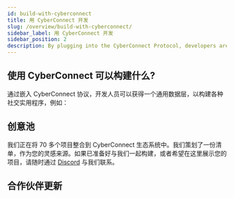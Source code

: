 ```yaml
---
id: build-with-cyberconnect
title: 用 CyberConnect 开发
slug: /overview/build-with-cyberconnect/
sidebar_label: 用 CyberConnect 开发
sidebar_position: 2
description: By plugging into the CyberConnect Protocol, developers are provided with a universal data layer to build a variety of social utilities.
---
```


<head>
  <script
    src="https://platform.twitter.com/widgets.js"
    charSet="utf-8"
  ></script>
</head>

## 使用 CyberConnect 可以构建什么?

通过嵌入 CyberConnect 协议，开发人员可以获得一个通用数据层，以构建各种社交实用程序，例如：


<UsecaseCards />

## 创意池

我们正在将 70 多个项目整合到 CyberConnect 生态系统中。我们策划了一份清单，作为您的灵感来源。如果已准备好与我们一起构建，或者希望在这里展示您的项目，请随时通过 [Discord](https://cyberconnect.fyi/discord) 与我们联系。


<ShowcaseCards />

## 合作伙伴更新


<PartnershipTwitterCards />
